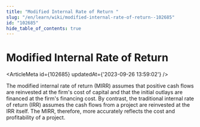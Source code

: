 ```yaml
---
title: "Modified Internal Rate of Return "
slug: "/en/learn/wiki/modified-internal-rate-of-return--102685"
id: "102685"
hide_table_of_contents: true
---
```



# Modified Internal Rate of Return 

<ArticleMeta id={102685} updatedAt={'2023-09-26 13:59:02'} />
<div className='border-solid border-b border-t-0 my-4 border-[var(--ifm-color-gray-300)]' />

The modified internal rate of return (MIRR) assumes that positive cash flows are reinvested at the firm's cost of capital and that the initial outlays are financed at the firm's financing cost. By contrast, the traditional internal rate of return (IRR) assumes the cash flows from a project are reinvested at the IRR itself. The MIRR, therefore, more accurately reflects the cost and profitability of a project.

